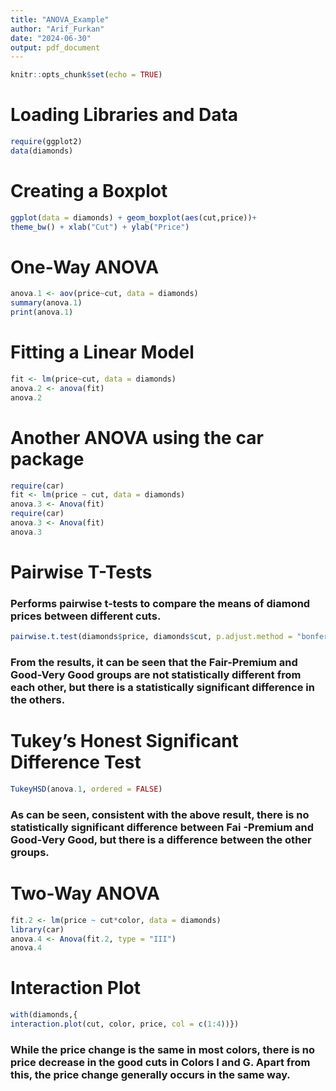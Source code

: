 ---
title: "ANOVA_Example"
author: "Arif_Furkan"
date: "2024-06-30"
output: pdf_document
---

```{r setup, include=FALSE}
knitr::opts_chunk$set(echo = TRUE)
```

# Loading Libraries and Data

```{r}
require(ggplot2)
data(diamonds)
```

# Creating a Boxplot

```{r, fig.width=7, fig.height=4}
ggplot(data = diamonds) + geom_boxplot(aes(cut,price))+
theme_bw() + xlab("Cut") + ylab("Price") 
```

# One-Way ANOVA

```{r}
anova.1 <- aov(price~cut, data = diamonds)
summary(anova.1)
print(anova.1)
```

# Fitting a Linear Model

```{r}
fit <- lm(price~cut, data = diamonds)
anova.2 <- anova(fit)
anova.2
```

# Another ANOVA using the car package

```{r}
require(car)
fit <- lm(price ~ cut, data = diamonds)
anova.3 <- Anova(fit)
require(car)
anova.3 <- Anova(fit)
anova.3
```

# Pairwise T-Tests

### Performs pairwise t-tests to compare the means of diamond prices between different cuts.

```{r}
pairwise.t.test(diamonds$price, diamonds$cut, p.adjust.method = "bonferroni")
```

### From the results, it can be seen that the Fair-Premium and Good-Very Good groups are not statistically different from each other, but there is a statistically significant difference in the others.

# Tukey's Honest Significant Difference Test

```{r}
TukeyHSD(anova.1, ordered = FALSE)
```

### As can be seen, consistent with the above result, there is no statistically significant difference between Fai -Premium and Good-Very Good, but there is a difference between the other groups.

# Two-Way ANOVA

```{r}
fit.2 <- lm(price ~ cut*color, data = diamonds)
library(car)
anova.4 <- Anova(fit.2, type = "III")
anova.4
```

# Interaction Plot

```{r}
with(diamonds,{
interaction.plot(cut, color, price, col = c(1:4))})
```

### While the price change is the same in most colors, there is no price decrease in the good cuts in Colors I and G. Apart from this, the price change generally occurs in the same way.
